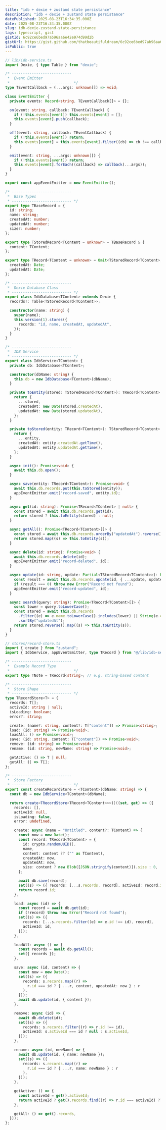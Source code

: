 ```yaml
---
title: "idb + dexie + zustand state persistance"
description: "idb + dexie + zustand state persistance"
datePublished: 2025-08-23T16:34:35.000Z
date: 2025-08-23T16:34:35.000Z
slug: idb-dexie-zustand-state-persistance
tags: typescript, gist
gistId: 6c92ce6bed97ab96aa6e42e974d99d2b
gistUrl: https://gist.github.com/thatbeautifuldream/6c92ce6bed97ab96aa6e42e974d99d2b
isPublic: true
---
```


```typescript title="idb-service.ts"
// lib/idb-service.ts
import Dexie, { type Table } from "dexie";

/* ---------------------------
 *  Event Emitter
 * --------------------------- */
type TEventCallback = (...args: unknown[]) => void;

class EventEmitter {
  private events: Record<string, TEventCallback[]> = {};

  on(event: string, callback: TEventCallback) {
    if (!this.events[event]) this.events[event] = [];
    this.events[event].push(callback);
  }

  off(event: string, callback: TEventCallback) {
    if (!this.events[event]) return;
    this.events[event] = this.events[event].filter((cb) => cb !== callback);
  }

  emit(event: string, ...args: unknown[]) {
    if (!this.events[event]) return;
    this.events[event].forEach((callback) => callback(...args));
  }
}

export const appEventEmitter = new EventEmitter();

/* ---------------------------
 *  Base Types
 * --------------------------- */
export type TBaseRecord = {
  id: string;
  name: string;
  createdAt: number;
  updatedAt: number;
  size?: number;
};

export type TStoredRecord<TContent = unknown> = TBaseRecord & {
  content: TContent;
};

export type TRecord<TContent = unknown> = Omit<TStoredRecord<TContent>, "createdAt" | "updatedAt"> & {
  createdAt: Date;
  updatedAt: Date;
};

/* ---------------------------
 *  Dexie Database Class
 * --------------------------- */
export class IdbDatabase<TContent> extends Dexie {
  records!: Table<TStoredRecord<TContent>>;

  constructor(name: string) {
    super(name);
    this.version(1).stores({
      records: "id, name, createdAt, updatedAt",
    });
  }
}

/* ---------------------------
 *  IDB Service
 * --------------------------- */
export class IdbService<TContent> {
  private db: IdbDatabase<TContent>;

  constructor(dbName: string) {
    this.db = new IdbDatabase<TContent>(dbName);
  }

  private toEntity(stored: TStoredRecord<TContent>): TRecord<TContent> {
    return {
      ...stored,
      createdAt: new Date(stored.createdAt),
      updatedAt: new Date(stored.updatedAt),
    };
  }

  private toStored(entity: TRecord<TContent>): TStoredRecord<TContent> {
    return {
      ...entity,
      createdAt: entity.createdAt.getTime(),
      updatedAt: entity.updatedAt.getTime(),
    };
  }

  async init(): Promise<void> {
    await this.db.open();
  }

  async save(entity: TRecord<TContent>): Promise<void> {
    await this.db.records.put(this.toStored(entity));
    appEventEmitter.emit("record-saved", entity.id);
  }

  async get(id: string): Promise<TRecord<TContent> | null> {
    const stored = await this.db.records.get(id);
    return stored ? this.toEntity(stored) : null;
  }

  async getAll(): Promise<TRecord<TContent>[]> {
    const stored = await this.db.records.orderBy("updatedAt").reverse().toArray();
    return stored.map((s) => this.toEntity(s));
  }

  async delete(id: string): Promise<void> {
    await this.db.records.delete(id);
    appEventEmitter.emit("record-deleted", id);
  }

  async update(id: string, update: Partial<TStoredRecord<TContent>>): Promise<void> {
    const result = await this.db.records.update(id, { ...update, updatedAt: Date.now() });
    if (result === 0) throw new Error("Record not found");
    appEventEmitter.emit("record-updated", id);
  }

  async search(query: string): Promise<TRecord<TContent>[]> {
    const lower = query.toLowerCase();
    const stored = await this.db.records
      .filter((e) => e.name.toLowerCase().includes(lower) || String(e.content).toLowerCase().includes(lower))
      .sortBy("updatedAt");
    return stored.reverse().map((s) => this.toEntity(s));
  }
}

```

```typescript title="record-store.ts"
// stores/record-store.ts
import { create } from "zustand";
import { IdbService, appEventEmitter, type TRecord } from "@/lib/idb-service";

/* ---------------------------
 *  Example Record Type
 * --------------------------- */
export type TNote = TRecord<string>; // e.g. string-based content

/* ---------------------------
 *  Store Shape
 * --------------------------- */
type TRecordStore<T> = {
  records: T[];
  activeId: string | null;
  isLoading: boolean;
  error?: string;

  create: (name?: string, content?: T["content"]) => Promise<string>;
  load: (id: string) => Promise<void>;
  loadAll: () => Promise<void>;
  save: (id: string, content: T["content"]) => Promise<void>;
  remove: (id: string) => Promise<void>;
  rename: (id: string, newName: string) => Promise<void>;

  getActive: () => T | null;
  getAll: () => T[];
};

/* ---------------------------
 *  Store Factory
 * --------------------------- */
export const createRecordStore = <TContent>(dbName: string) => {
  const db = new IdbService<TContent>(dbName);

  return create<TRecordStore<TRecord<TContent>>>()((set, get) => ({
    records: [],
    activeId: null,
    isLoading: false,
    error: undefined,

    create: async (name = "Untitled", content?: TContent) => {
      const now = new Date();
      const record: TRecord<TContent> = {
        id: crypto.randomUUID(),
        name,
        content: content ?? ("" as TContent),
        createdAt: now,
        updatedAt: now,
        size: content ? new Blob([JSON.stringify(content)]).size : 0,
      };

      await db.save(record);
      set((s) => ({ records: [...s.records, record], activeId: record.id }));
      return record.id;
    },

    load: async (id) => {
      const record = await db.get(id);
      if (!record) throw new Error("Record not found");
      set((s) => ({
        records: [...s.records.filter((e) => e.id !== id), record],
        activeId: id,
      }));
    },

    loadAll: async () => {
      const records = await db.getAll();
      set({ records });
    },

    save: async (id, content) => {
      const now = new Date();
      set((s) => ({
        records: s.records.map((r) =>
          r.id === id ? { ...r, content, updatedAt: now } : r
        ),
      }));
      await db.update(id, { content });
    },

    remove: async (id) => {
      await db.delete(id);
      set((s) => ({
        records: s.records.filter((r) => r.id !== id),
        activeId: s.activeId === id ? null : s.activeId,
      }));
    },

    rename: async (id, newName) => {
      await db.update(id, { name: newName });
      set((s) => ({
        records: s.records.map((r) =>
          r.id === id ? { ...r, name: newName } : r
        ),
      }));
    },

    getActive: () => {
      const activeId = get().activeId;
      return activeId ? get().records.find((r) => r.id === activeId) ?? null : null;
    },

    getAll: () => get().records,
  }));
};

```

